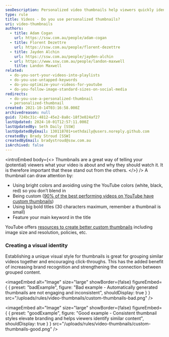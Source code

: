 ```yaml
---
seoDescription: Personalized video thumbnails help viewers quickly identify and understand your content, boosting engagement and click-throughs.
type: rule
title: Videos - Do you use personalized thumbnails?
uri: video-thumbnails
authors:
  - title: Adam Cogan
    url: https://ssw.com.au/people/adam-cogan
  - title: Florent Dezettre
    url: https://ssw.com.au/people/florent-dezettre
  - title: Jayden Alchin
    url: https://ssw.com.au/people/jayden-alchin
  - url: https://www.ssw.com.au/people/landon-maxwell
    title: Landon Maxwell
related:
  - do-you-sort-your-videos-into-playlists
  - do-you-use-untapped-keywords
  - do-you-optimize-your-videos-for-youtube
  - do-you-follow-image-standard-sizes-on-social-media
redirects:
  - do-you-use-a-personalized-thumbnail
  - personalized-thumbnail
created: 2021-10-14T03:16:58.000Z
archivedreason: null
guid: 724bc31c-4812-45e2-8a8c-18f3e024af27
lastUpdated: 2024-10-01T12:57:11.000Z
lastUpdatedBy: Seth Daily [SSW]
lastUpdatedByEmail: 130118701+sethdaily@users.noreply.github.com
createdBy: Brady Stroud [SSW]
createdByEmail: bradystroud@ssw.com.au
isArchived: false
---
```


<introEmbed
  body={<>
Thumbnails are a great way of telling your (potential) viewers what your video is about and why they should watch it. It is therefore important that these stand out from the others.
  </>}
/>
A thumbnail can draw attention by:

* Using bright colors and avoiding using the YouTube colors (white, black, red) so you don’t blend in
* Being custom ([90% of the best performing videos on YouTube have custom thumbnails](https://backlinko.com/hub/youtube/thumbnail))
* Using big bold titles (30 characters maximum, remember a thumbnail is small)
* Feature your main keyword in the title

<youtubeEmbed url="https://www.youtube.com/embed/lh5WcImQzRY" description="" />

YouTube offers [resources to create better custom thumbnails](https://support.google.com/youtube/answer/72431?hl=en) including image size and resolution, policies, etc.

### Creating a visual identity

Establishing a unique visual style for thumbnails is great for grouping similar videos together and encouraging click-throughs. This has the added benefit of increasing brand recognition and strengthening the connection between grouped content.

<imageEmbed
  alt="Image"
  size="large"
  showBorder={false}
  figureEmbed={ {
    preset: "badExample",
    figure: "Bad example - Automatically generated thumbnails are not engaging and inconsistent",
    shouldDisplay: true
  } }
  src="/uploads/rules/video-thumbnails/custom-thumbnails-bad.png"
/>

<imageEmbed
  alt="Image"
  size="large"
  showBorder={false}
  figureEmbed={ {
    preset: "goodExample",
    figure: "Good example - Consistent thumbnail styles elevate branding and helps viewers identify similar content",
    shouldDisplay: true
  } }
  src="/uploads/rules/video-thumbnails/custom-thumbnails-good.png"
/>
